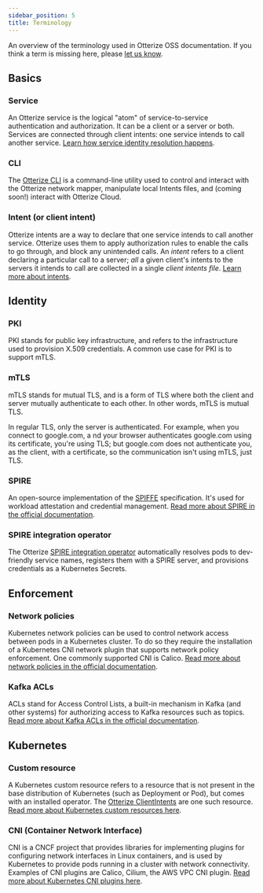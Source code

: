 ```yaml
---
sidebar_position: 5
title: Terminology
---
```


An overview of the terminology used in Otterize OSS documentation.
If you think a term is missing here, please [let us know](https://github.com/otterize/docs/issues/new).

## Basics

### Service
An Otterize service is the logical "atom" of service-to-service authentication and authorization. It can be a client or a server or both. Services are connected through client intents: one service intends to call another service. [Learn how service identity resolution happens](/service-identities).

### CLI
The [Otterize CLI](/reference/cli) is a command-line utility used to control and interact with the Otterize network mapper, manipulate local Intents files, and (coming soon!) interact with Otterize Cloud.

### Intent (or client intent)
Otterize intents are a way to declare that one service intends to call another service. Otterize uses them to apply authorization rules to enable the calls to go through, and block any unintended calls. An *intent* refers to a client declaring a particular call to a server; *all* a given client's intents to the servers it intends to call are collected in a single *client intents file*. [Learn more about intents](/intents-and-intents-files).

## Identity

### PKI
PKI stands for public key infrastructure, and refers to the infrastructure used to provision X.509 credentials.
 A common use case for PKI is to support mTLS.

### mTLS
mTLS stands for mutual TLS, and is a form of TLS where both the client and server mutually authenticate to each other.
In other words, mTLS is mutual TLS.

In regular TLS, only the server is authenticated. For example, when you connect to google.com, a
nd your browser authenticates google.com using its certificate, you're using TLS;
but google.com does not authenticate you, as the client, with a certificate, so the communication isn't using mTLS, just TLS.

### SPIRE
An open-source implementation of the [SPIFFE](https://github.com/spiffe/spire) specification. It's used for workload attestation and credential management. [Read more about SPIRE in the official documentation](https://spiffe.io/docs/latest/spire-about/).

### SPIRE integration operator
The Otterize [SPIRE integration operator](concepts/otterize-oss/componentscredentials-operator) automatically resolves pods to dev-friendly service names, registers them with a SPIRE server, and provisions credentials as a Kubernetes Secrets.

## Enforcement

### Network policies
Kubernetes network policies can be used to control network access between pods in a Kubernetes cluster.
To do so they require the installation of a Kubernetes CNI network plugin that supports network policy enforcement.
One commonly supported CNI is Calico.
[Read more about network policies in the official documentation](https://kubernetes.io/docs/concepts/services-networking/network-policies/).

### Kafka ACLs
ACLs stand for Access Control Lists, a built-in mechanism in Kafka (and other systems) for authorizing access
to Kafka resources such as topics.
[Read more about Kafka ACLs in the official documentation](https://docs.confluent.io/platform/current/kafka/authorization.html#authorization-using-acls).

## Kubernetes
### Custom resource
A Kubernetes custom resource refers to a resource that is not present in the base distribution of Kubernetes (such as Deployment or Pod), but comes with an installed operator. The [Otterize ClientIntents](/intents-and-intents-files/) are one such resource. [Read more about Kubernetes custom resources here](https://kubernetes.io/docs/concepts/extend-kubernetes/api-extension/custom-resources/).

### CNI (Container Network Interface)
CNI is a CNCF project that provides libraries for implementing plugins for configuring network interfaces in Linux containers, and is used by Kubernetes to provide pods running in a cluster with network connectivity.
Examples of CNI plugins are Calico, Cilium, the AWS VPC CNI plugin. [Read more about Kubernetes CNI plugins here](https://kubernetes.io/docs/concepts/extend-kubernetes/compute-storage-net/network-plugins/).
